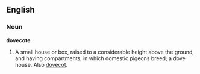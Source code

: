 ==English==
===Noun===
'''dovecote'''
#A small house or box, raised to a considerable height above the ground, and having compartments, in which domestic pigeons breed; a dove house.  Also [[dovecot]].
